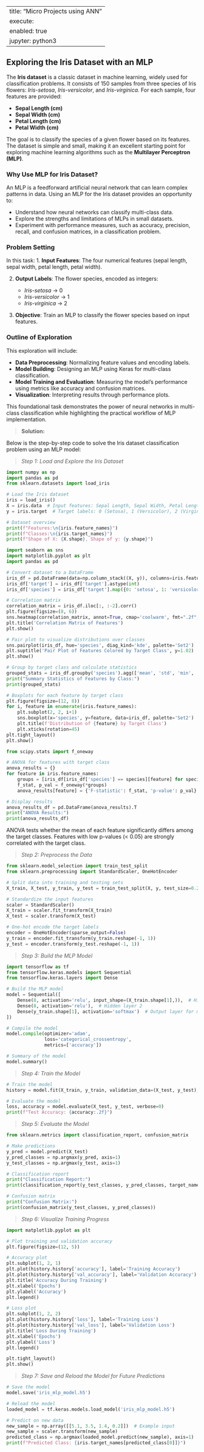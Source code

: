 
---
title: "Micro Projects using ANN"
execute: 
  enabled: true
jupyter: python3
---


## Exploring the Iris Dataset with an MLP

The **Iris dataset** is a classic dataset in machine learning, widely used for classification problems. It consists of 150 samples from three species of Iris flowers: *Iris-setosa*, *Iris-versicolor*, and *Iris-virginica*. For each sample, four features are provided:

- **Sepal Length (cm)**  
- **Sepal Width (cm)**  
- **Petal Length (cm)**  
- **Petal Width (cm)**  

The goal is to classify the species of a given flower based on its features. The dataset is simple and small, making it an excellent starting point for exploring machine learning algorithms such as the **Multilayer Perceptron (MLP)**.

### Why Use MLP for Iris Dataset?

An MLP is a feedforward artificial neural network that can learn complex patterns in data. Using an MLP for the Iris dataset provides an opportunity to:

- Understand how neural networks can classify multi-class data.
- Explore the strengths and limitations of MLPs in small datasets.
- Experiment with performance measures, such as accuracy, precision, recall, and confusion matrices, in a classification problem.

### Problem Setting

In this task:
1. **Input Features**: The four numerical features (sepal length, sepal width, petal length, petal width).

2. **Output Labels**: The flower species, encoded as integers:

   - *Iris-setosa* → 0  
   - *Iris-versicolor* → 1  
   - *Iris-virginica* → 2  

3. **Objective**: Train an MLP to classify the flower species based on input features.

### Outline of Exploration

This exploration will include:

- **Data Preprocessing**: Normalizing feature values and encoding labels.
- **Model Building**: Designing an MLP using Keras for multi-class classification.
- **Model Training and Evaluation**: Measuring the model's performance using metrics like accuracy and confusion matrices.
- **Visualization**: Interpreting results through performance plots.

This foundational task demonstrates the power of neural networks in multi-class classification while highlighting the practical workflow of MLP implementation.

>**Solution:**

Below is the step-by-step code to solve the Iris dataset classification problem using an MLP model:

>*Step 1: Load and Explore the Iris Dataset*

```python
import numpy as np
import pandas as pd
from sklearn.datasets import load_iris

# Load the Iris dataset
iris = load_iris()
X = iris.data  # Input features: Sepal Length, Sepal Width, Petal Length, Petal Width
y = iris.target  # Target labels: 0 (Setosa), 1 (Versicolor), 2 (Virginica)

# Dataset overview
print(f"Features:\n{iris.feature_names}")
print(f"Classes:\n{iris.target_names}")
print(f"Shape of X: {X.shape}, Shape of y: {y.shape}")
```


```python
import seaborn as sns
import matplotlib.pyplot as plt
import pandas as pd

# Convert dataset to a DataFrame
iris_df = pd.DataFrame(data=np.column_stack((X, y)), columns=iris.feature_names + ["target"])
iris_df['target'] = iris_df['target'].astype(int)
iris_df['species'] = iris_df['target'].map({0: 'setosa', 1: 'versicolor', 2: 'virginica'})

# Correlation matrix
correlation_matrix = iris_df.iloc[:, :-2].corr()
plt.figure(figsize=(8, 6))
sns.heatmap(correlation_matrix, annot=True, cmap='coolwarm', fmt=".2f", cbar=True)
plt.title('Correlation Matrix of Features')
plt.show()
```


```python
# Pair plot to visualize distributions over classes
sns.pairplot(iris_df, hue='species', diag_kind='kde', palette='Set2')
plt.suptitle('Pair Plot of Features Colored by Target Class', y=1.02)
plt.show()
```

```python
# Group by target class and calculate statistics
grouped_stats = iris_df.groupby('species').agg(['mean', 'std', 'min', 'max'])
print("Summary Statistics of Features by Class:")
print(grouped_stats)
```

```python
# Boxplots for each feature by target class
plt.figure(figsize=(12, 8))
for i, feature in enumerate(iris.feature_names):
    plt.subplot(2, 2, i+1)
    sns.boxplot(x='species', y=feature, data=iris_df, palette='Set2')
    plt.title(f'Distribution of {feature} by Target Class')
    plt.xticks(rotation=45)
plt.tight_layout()
plt.show()
```

```python
from scipy.stats import f_oneway

# ANOVA for features with target class
anova_results = {}
for feature in iris.feature_names:
    groups = [iris_df[iris_df['species'] == species][feature] for species in iris.target_names]
    f_stat, p_val = f_oneway(*groups)
    anova_results[feature] = {'F-statistic': f_stat, 'p-value': p_val}

# Display results
anova_results_df = pd.DataFrame(anova_results).T
print("ANOVA Results:")
print(anova_results_df)
```

ANOVA tests whether the mean of each feature significantly differs among the target classes. Features with low p-values (< 0.05) are strongly correlated with the target class.

>*Step 2: Preprocess the Data*

```python
from sklearn.model_selection import train_test_split
from sklearn.preprocessing import StandardScaler, OneHotEncoder

# Split data into training and testing sets
X_train, X_test, y_train, y_test = train_test_split(X, y, test_size=0.2, random_state=42)

# Standardize the input features
scaler = StandardScaler()
X_train = scaler.fit_transform(X_train)
X_test = scaler.transform(X_test)

# One-hot encode the target labels
encoder = OneHotEncoder(sparse_output=False)  
y_train = encoder.fit_transform(y_train.reshape(-1, 1))
y_test = encoder.transform(y_test.reshape(-1, 1))
```

>*Step 3: Build the MLP Model*

```python
import tensorflow as tf
from tensorflow.keras.models import Sequential
from tensorflow.keras.layers import Dense

# Build the MLP model
model = Sequential([
    Dense(8, activation='relu', input_shape=(X_train.shape[1],)),  # Hidden layer 1
    Dense(8, activation='relu'),  # Hidden layer 2
    Dense(y_train.shape[1], activation='softmax')  # Output layer for multi-class classification
])

# Compile the model
model.compile(optimizer='adam',
              loss='categorical_crossentropy',
              metrics=['accuracy'])

# Summary of the model
model.summary()
```

>*Step 4: Train the Model*

```python
# Train the model
history = model.fit(X_train, y_train, validation_data=(X_test, y_test), epochs=100, verbose=0)

# Evaluate the model
loss, accuracy = model.evaluate(X_test, y_test, verbose=0)
print(f"Test Accuracy: {accuracy:.2f}")
```

>*Step 5: Evaluate the Model*

```python
from sklearn.metrics import classification_report, confusion_matrix

# Make predictions
y_pred = model.predict(X_test)
y_pred_classes = np.argmax(y_pred, axis=1)
y_test_classes = np.argmax(y_test, axis=1)

# Classification report
print("Classification Report:")
print(classification_report(y_test_classes, y_pred_classes, target_names=iris.target_names))

# Confusion matrix
print("Confusion Matrix:")
print(confusion_matrix(y_test_classes, y_pred_classes))
```

>*Step 6: Visualize Training Progress*

```python
import matplotlib.pyplot as plt

# Plot training and validation accuracy
plt.figure(figsize=(12, 5))

# Accuracy plot
plt.subplot(1, 2, 1)
plt.plot(history.history['accuracy'], label='Training Accuracy')
plt.plot(history.history['val_accuracy'], label='Validation Accuracy')
plt.title('Accuracy During Training')
plt.xlabel('Epochs')
plt.ylabel('Accuracy')
plt.legend()

# Loss plot
plt.subplot(1, 2, 2)
plt.plot(history.history['loss'], label='Training Loss')
plt.plot(history.history['val_loss'], label='Validation Loss')
plt.title('Loss During Training')
plt.xlabel('Epochs')
plt.ylabel('Loss')
plt.legend()

plt.tight_layout()
plt.show()
```

>*Step 7: Save and Reload the Model for Future Predictions*

```python
# Save the model
model.save('iris_mlp_model.h5')

# Reload the model
loaded_model = tf.keras.models.load_model('iris_mlp_model.h5')

# Predict on new data
new_sample = np.array([[5.1, 3.5, 1.4, 0.2]])  # Example input
new_sample = scaler.transform(new_sample)
predicted_class = np.argmax(loaded_model.predict(new_sample), axis=1)
print(f"Predicted Class: {iris.target_names[predicted_class[0]]}")
```

